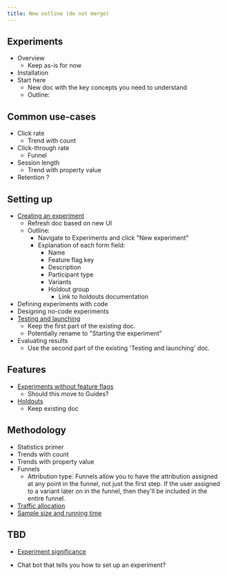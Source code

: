 ```yaml
---
title: New outline (do not merge)
---
```


## Experiments

- Overview
	- Keep as-is for now
- Installation
- Start here
	- New doc with the key concepts you need to understand
	- Outline:

## Common use-cases

- Click rate
	- Trend with count
- Click-through rate
	- Funnel
- Session length
	- Trend with property value
- Retention ?

## Setting up

- [Creating an experiment](/docs/experiments/creating-an-experiment)
	- Refresh doc based on new UI
	- Outline:
		- Navigate to Experiments and click "New experiment"
		- Explanation of each form field:
			- Name
			- Feature flag key
			- Description
			- Participant type
			- Variants
			- Holdout group
				- Link to holdouts documentation
- Defining experiments with code
- Designing no-code experiments
- [Testing and launching](/docs/experiments/testing-and-launching)
	- Keep the first part of the existing doc.
	- Potentially rename to "Starting the experiment"
- Evaluating results
	- Use the second part of the existing 'Testing and launching' doc.

## Features

- [Experiments without feature flags](/docs/experiments/running-experiments-without-feature-flags)
	- Should this move to Guides?
- [Holdouts](/docs/experiments/holdouts)
	- Keep existing doc

## Methodology

- Statistics primer
- Trends with count
- Trends with property value
- Funnels
	- Attribution type: Funnels allow you to have the attribution assigned at any point in the funnel, not just the first step. If the user assigned to a variant later on in the funnel, then they'll be included in the entire funnel.
- [Traffic allocation](/docs/experiments/traffic-allocation)
- [Sample size and running time](/docs/experiments/sample-size-running-time)

## TBD

- [Experiment significance](/docs/experiments/experiment-significance)


- Chat bot that tells you how to set up an experiment?